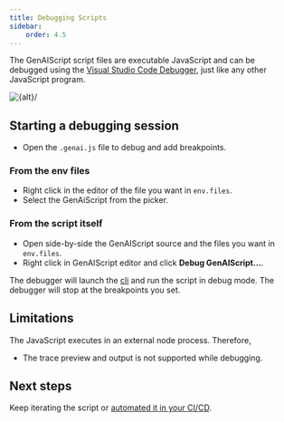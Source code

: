 ```yaml
---
title: Debugging Scripts
sidebar:
    order: 4.5
---
```


The GenAIScript script files are executable JavaScript and can be debugged
using the [Visual Studio Code Debugger](https://code.visualstudio.com/Docs/editor/debugging), just like any other JavaScript program.

<Image src={src} alt={alt}/>

## Starting a debugging session


- Open the `.genai.js` file to debug and add breakpoints.

### From the env files

- Right click in the editor of the file you want in `env.files`.
- Select the GenAiScript from the picker.

### From the script itself

- Open side-by-side the GenAIScript source and the files you want in `env.files`.
- Right click in GenAIScript editor and click **Debug GenAIScript...**.

The debugger will launch the [cli](/genaiscript/reference/cli) and run the script in debug mode.
The debugger will stop at the breakpoints you set.

## Limitations

The JavaScript executes in an external node process. Therefore,

- The trace preview and output is not supported while debugging.

## Next steps

Keep iterating the script or [automated it in your CI/CD](/genaiscript/getting-started/automating-scripts).

